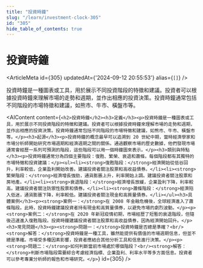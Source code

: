 ```yaml
---
title: "投資時鐘"
slug: "/learn/investment-clock-305"
id: "305"
hide_table_of_contents: true
---
```



# 投資時鐘

<ArticleMeta id={305} updatedAt={'2024-09-12 20:55:53'} alias={`[]`} />
<div className='border-solid border-b border-t-0 my-4 border-[var(--ifm-color-gray-300)]' />

投資時鐘是一種圖表或工具，用於展示不同投資階段的特徵和建議。投資者可以根據投資時鐘來理解市場的走勢和週期，並作出相應的投資決策。投資時鐘通常包括不同階段的市場特徵和建議，如熊市、牛市、橫盤市等。

<AIContent content={`<h2>投資時鐘</h2><h3>定義</h3><p>投資時鐘是一種圖表或工具，用於展示不同投資階段的特徵和建議。投資者可以根據投資時鐘來理解市場的走勢和週期，並作出相應的投資決策。投資時鐘通常包括不同階段的市場特徵和建議，如熊市、牛市、橫盤市等。</p><h3>起源</h3><p>投資時鐘的概念最早可以追溯到 20 世紀中期，當時經濟學家和市場分析師開始研究市場週期和經濟週期之間的關係。通過觀察市場的歷史數據，他們發現市場通常會經歷一系列可預測的階段，這些階段可以用一個時鐘圖來表示。</p><h3>類別與特點</h3><p>投資時鐘通常分為四個主要階段：復甦、繁榮、衰退和蕭條。每個階段都有其獨特的市場特徵和投資建議：</p><ul><li><strong>復甦階段：</strong>經濟開始從低谷回升，利率較低，企業盈利開始改善。建議投資者關注股票和高收益債券。</li><li><strong>繁榮階段：</strong>經濟增長強勁，通貨膨脹上升，利率開始上調。建議投資者關注股票和房地產。</li><li><strong>衰退階段：</strong>經濟增長放緩，企業盈利下降，利率較高。建議投資者關注防禦性股票和債券。</li><li><strong>蕭條階段：</strong>經濟陷入低迷，通貨膨脹下降，利率較低。建議投資者關注現金和高質量債券。</li></ul><h3>具體案例</h3><p><strong>案例一：</strong>在 2008 年金融危機後，全球經濟進入了蕭條階段。此時，投資時鐘建議投資者持有現金和高質量債券，以避免市場的劇烈波動。</p><p><strong>案例二：</strong>在 2020 年新冠疫情初期，市場經歷了短暫的衰退階段，但隨後迅速進入復甦階段。投資時鐘建議投資者關注股票和高收益債券，因為經濟開始回升。</p><h3>常見問題</h3><p><strong>問題一：</strong>投資時鐘是否總是準確？<br/><strong>解答：</strong>投資時鐘是一種工具，雖然能提供有價值的市場週期信息，但並不總是準確。市場受多種因素影響，投資者應結合其他分析工具和信息進行決策。</p><p><strong>問題二：</strong>如何判斷當前市場處於哪個階段？<br/><strong>解答：</strong>判斷市場階段需要綜合考慮經濟指標、企業盈利、利率水平等多方面信息。投資者可以參考專業分析師的報告和市場研究。</p>`} id={305} />
